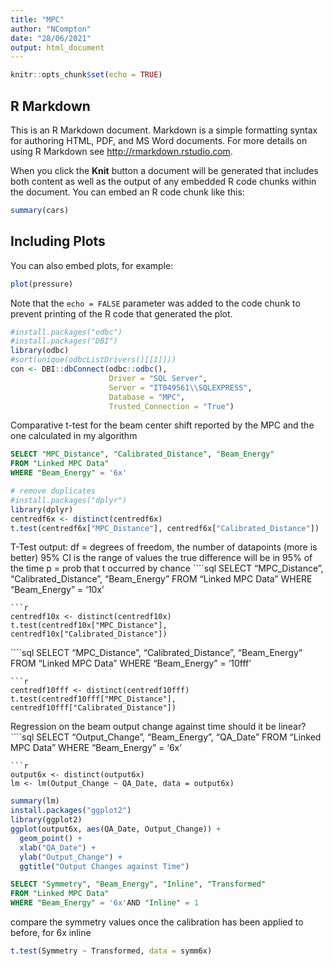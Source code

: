 ```yaml
---
title: "MPC"
author: "NCompton"
date: "28/06/2021"
output: html_document
---
```


```r
knitr::opts_chunk$set(echo = TRUE)
```

## R Markdown

This is an R Markdown document. Markdown is a simple formatting syntax for authoring HTML, PDF, and MS Word documents. For more details on using R Markdown see <http://rmarkdown.rstudio.com>.

When you click the **Knit** button a document will be generated that includes both content as well as the output of any embedded R code chunks within the document. You can embed an R code chunk like this:

```r
summary(cars)
```

## Including Plots

You can also embed plots, for example:

```r
plot(pressure)
```

Note that the `echo = FALSE` parameter was added to the code chunk to prevent printing of the R code that generated the plot.
```r
#install.packages("odbc")
#install.packages("DBI")
library(odbc)
#sort(unique(odbcListDrivers()[[1]]))
con <- DBI::dbConnect(odbc::odbc(), 
                      Driver = "SQL Server", 
                      Server = "IT049561\\SQLEXPRESS", 
                      Database = "MPC", 
                      Trusted_Connection = "True")
```

Comparative t-test for the beam center shift reported by the MPC and the one calculated in my algorithm
```sql
SELECT "MPC_Distance", "Calibrated_Distance", "Beam_Energy"
FROM "Linked MPC Data"
WHERE "Beam_Energy" = '6x'

```

```r
# remove duplicates
#install.packages("dplyr")
library(dplyr)
centredf6x <- distinct(centredf6x)
t.test(centredf6x["MPC_Distance"], centredf6x["Calibrated_Distance"])
```

T-Test output:
df = degrees of freedom, the number of datapoints (more is better)
95% CI is the range of values the true difference will be in 95% of the time
p = prob that t occurred by chance
````sql
SELECT "MPC_Distance", "Calibrated_Distance", "Beam_Energy"
FROM "Linked MPC Data"
WHERE "Beam_Energy" = '10x'

```
```r
centredf10x <- distinct(centredf10x)
t.test(centredf10x["MPC_Distance"], centredf10x["Calibrated_Distance"])
```
````sql
SELECT "MPC_Distance", "Calibrated_Distance", "Beam_Energy"
FROM "Linked MPC Data"
WHERE "Beam_Energy" = '10fff'

```
```r
centredf10fff <- distinct(centredf10fff)
t.test(centredf10fff["MPC_Distance"], centredf10fff["Calibrated_Distance"])
```
Regression on the beam output change against time
should it be linear?
````sql
SELECT "Output_Change", "Beam_Energy", "QA_Date"
FROM "Linked MPC Data"
WHERE "Beam_Energy" = '6x'

```
```r
output6x <- distinct(output6x)
lm <- lm(Output_Change ~ QA_Date, data = output6x)
```


```r
summary(lm)
install.packages("ggplot2")
library(ggplot2)
ggplot(output6x, aes(QA_Date, Output_Change)) +
  geom_point() +
  xlab("QA_Date") +
  ylab("Output_Change") +
  ggtitle("Output Changes against Time")
```
```sql
SELECT "Symmetry", "Beam_Energy", "Inline", "Transformed"
FROM "Linked MPC Data"
WHERE "Beam_Energy" = '6x'AND "Inline" = 1

```
compare the symmetry values once the calibration has been applied to before, for 6x inline
```r
t.test(Symmetry ~ Transformed, data = symm6x)

```

